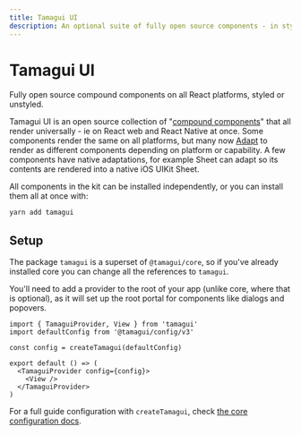 ```yaml
---
title: Tamagui UI
description: An optional suite of fully open source components - in styled and unstyled forms.
---
```


# Tamagui UI

<Description>
  Fully open source compound components on all&nbsp;React&nbsp;platforms, styled or unstyled.
</Description>

Tamagui UI is an open source collection of "[compound components](https://www.smashingmagazine.com/2021/08/compound-components-react/)" that all render universally - ie on React web and React Native at once. Some components render the same on all platforms, but many now [Adapt](/ui/popover) to render as different components depending on platform or capability. A few components have native adaptations, for example Sheet can adapt so its contents are rendered into a native iOS UIKit Sheet.

All components in the kit can be installed independently, or you can install them all at once with:

```bash
yarn add tamagui
```

## Setup

The package `tamagui` is a superset of `@tamagui/core`, so if you've already installed core you can change all the references to `tamagui`.

You'll need to add a provider to the root of your app (unlike core, where that is optional), as it will set up the root portal for components like dialogs and popovers.

```tsx
import { TamaguiProvider, View } from 'tamagui'
import defaultConfig from '@tamagui/config/v3'

const config = createTamagui(defaultConfig)

export default () => (
  <TamaguiProvider config={config}>
    <View />
  </TamaguiProvider>
)
```

For a full guide configuration with `createTamagui`, check [the core configuration docs](/docs/core/configuration).

